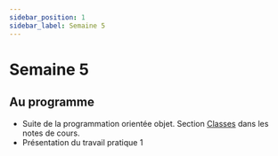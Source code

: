 ```yaml
---
sidebar_position: 1
sidebar_label: Semaine 5
---
```


# Semaine 5

## Au programme

- Suite de la programmation orientée objet. Section [Classes](https://archambaultv-prof.github.io/programmation-python/docs/category/classes)
  dans les notes de cours.
- Présentation du travail pratique 1